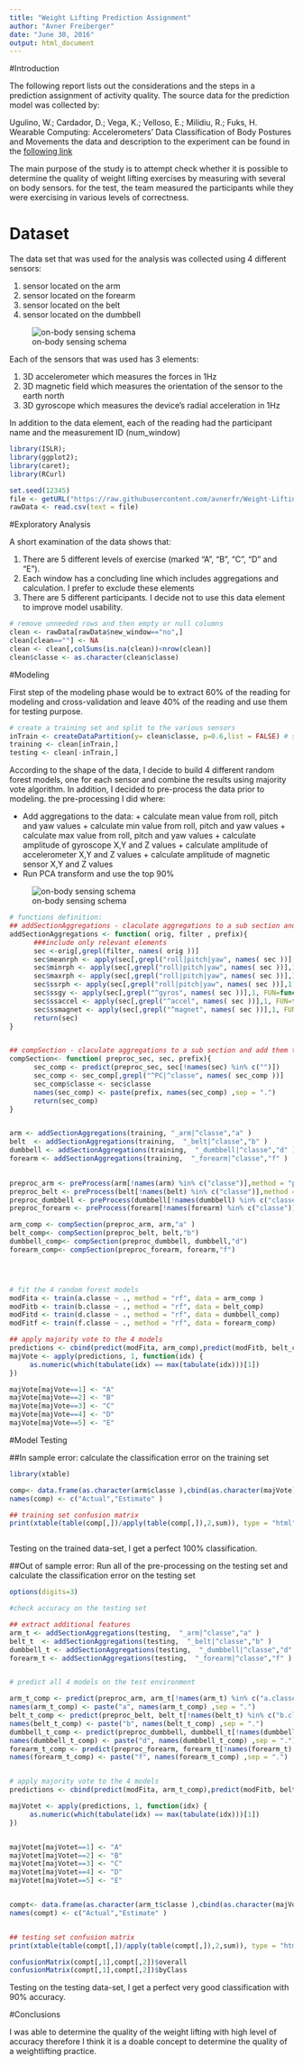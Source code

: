 ```yaml
---
title: "Weight Lifting Prediction Assignment"
author: "Avner Freiberger"
date: "June 30, 2016"
output: html_document
---
```




#Introduction

The following report lists out the considerations and the steps in a prediction assignment of activity quality.
The source data for the prediction model was collected by:

Ugulino, W.; Cardador, D.; Vega, K.; Velloso, E.; Milidiu, R.; Fuks, H. Wearable Computing: Accelerometers' Data Classification of Body Postures and Movements
the data and description to the experiment can be found in the [following link](http://groupware.les.inf.puc-rio.br/har)

The main purpose of the study is to attempt check whether it is possible to determine the quality of weight lifting exercises by measuring with several on body sensors. for the test, the team measured the participants while they were exercising in various levels of correctness.

# Dataset
The data set that was used for the analysis was collected using 4 different sensors:

1. sensor located on the arm
2. sensor located on the forearm
3. sensor located on the belt
4. sensor located on the dumbbell

![on-body sensing schema](https://raw.githubusercontent.com/avnerfr/Weight-Lifting-Prediction-Assignment/master/on-body-sensing-schema.png)

Each of the sensors that was used has 3 elements:

1. 3D accelerometer which measures the forces in 1Hz
2. 3D magnetic field which measures the orientation of the sensor to the earth north
3. 3D gyroscope which measures the device's radial acceleration in 1Hz

In addition to the data element, each of the reading had the participant name and the measurement ID (num_window)

```r

library(ISLR); 
library(ggplot2);
library(caret);
library(RCurl)

set.seed(12345)
file <- getURL("https://raw.githubusercontent.com/avnerfr/Weight-Lifting-Prediction-Assignment/master/pml-training.csv")
rawData <- read.csv(text = file)

```


#Exploratory Analysis

A short examination of the data shows that:

1. There are 5 different levels of exercise (marked "A", "B", "C", "D" and "E"). 
2. Each window has a concluding line which includes aggregations and calculation. I prefer to exclude these elements
3. There are 5 different participants. I decide not to use this data element to improve model usability.


```r


# remove unneeded rows and then empty or null columns
clean <- rawData[rawData$new_window=="no",]
clean[clean==""] <- NA
clean <- clean[,colSums(is.na(clean))<nrow(clean)]
clean$classe <- as.character(clean$classe)

```

#Modeling

First step of the modeling phase would be to extract 60% of the reading for modeling and cross-validation and leave 40% of the reading and use them for testing purpose.

```r

# create a training set and split to the various sensors
inTrain <- createDataPartition(y= clean$classe, p=0.6,list = FALSE) # split based on classe, 60% for training and 40% for testing
training <- clean[inTrain,]
testing <- clean[-inTrain,]

```


According to the shape of the data, I decide to build 4 different random forest models, one for each sensor and combine the results using majority vote algorithm.
In addition, I decided to pre-process the data prior to modeling. the pre-processing I did where:

* Add aggregations to the data:
      + calculate mean value from roll, pitch and yaw values
      + calculate min value from roll, pitch and yaw values
      + calculate max value from roll, pitch and yaw values
      + calculate amplitude of gyroscope X,Y and Z values
      + calculate amplitude of accelerometer X,Y and Z values
      + calculate amplitude of magnetic sensor X,Y and Z values
* Run PCA transform and use the top 90%
 

![on-body sensing schema](https://raw.githubusercontent.com/avnerfr/Weight-Lifting-Prediction-Assignment/master/diagram.png)


```r
# functions definition:
## addSectionAggregations - claculate aggregations to a sub section and add them to the set
addSectionAggregations <- function( orig, filter , prefix){
      ###include only relevant elements
      sec <-orig[,grepl(filter, names( orig ))]
      sec$meanrph <- apply(sec[,grepl("roll|pitch|yaw", names( sec ))],1, FUN=mean)
      sec$minrph <- apply(sec[,grepl("roll|pitch|yaw", names( sec ))],1, FUN=min)
      sec$maxrph <- apply(sec[,grepl("roll|pitch|yaw", names( sec ))],1, FUN=max)
      sec$ssrph <- apply(sec[,grepl("roll|pitch|yaw", names( sec ))],1, FUN=function(x) sqrt(sum(x^2)) )
      sec$ssgy <- apply(sec[,grepl("^gyros", names( sec ))],1, FUN=function(x) sqrt(sum(x^2)) )
      sec$ssaccel <- apply(sec[,grepl("^accel", names( sec ))],1, FUN=function(x) sqrt(sum(x^2)) )
      sec$ssmagnet <- apply(sec[,grepl("^magnet", names( sec ))],1, FUN=function(x) sqrt(sum(x^2)) )
      return(sec)
}


## compSection - claculate aggregations to a sub section and add them to the set
compSection<- function( preproc_sec, sec, prefix){
      sec_comp <- predict(preproc_sec, sec[!names(sec) %in% c("")])
      sec_comp <- sec_comp[,grepl("^PC|^classe", names( sec_comp ))]
      sec_comp$classe <- sec$classe
      names(sec_comp) <- paste(prefix, names(sec_comp) ,sep = ".")
      return(sec_comp)
}


arm <- addSectionAggregations(training, "_arm|^classe","a" )
belt  <- addSectionAggregations(training,  "_belt|^classe","b" )
dumbbell <- addSectionAggregations(training,  "_dumbbell|^classe","d" )
forearm <- addSectionAggregations(training,  "_forearm|^classe","f" )

      
preproc_arm <- preProcess(arm[!names(arm) %in% c("classe")],method = "pca",thresh = 0.9)
preproc_belt <- preProcess(belt[!names(belt) %in% c("classe")],method = "pca",thresh = 0.9)
preproc_dumbbell <- preProcess(dumbbell[!names(dumbbell) %in% c("classe")],method = "pca",thresh = 0.9)
preproc_forearm <- preProcess(forearm[!names(forearm) %in% c("classe")],method = "pca",thresh = 0.9)

arm_comp <- compSection(preproc_arm, arm,"a" )
belt_comp<- compSection(preproc_belt, belt,"b")
dumbbell_comp<- compSection(preproc_dumbbell, dumbbell,"d")
forearm_comp<- compSection(preproc_forearm, forearm,"f")




# fit the 4 random forest models      
modFita <- train(a.classe ~ ., method = "rf", data = arm_comp )
modFitb <- train(b.classe ~ ., method = "rf", data = belt_comp)
modFitd <- train(d.classe ~ ., method = "rf", data = dumbbell_comp)
modFitf <- train(f.classe ~ ., method = "rf", data = forearm_comp)

## apply majority vote to the 4 models
predictions <- cbind(predict(modFita, arm_comp),predict(modFitb, belt_comp),predict(modFitd, dumbbell_comp),predict(modFitf, forearm_comp))
majVote <- apply(predictions, 1, function(idx) {
     as.numeric(which(tabulate(idx) == max(tabulate(idx)))[1])
})

majVote[majVote==1] <- "A"
majVote[majVote==2] <- "B"
majVote[majVote==3] <- "C"
majVote[majVote==4] <- "D"
majVote[majVote==5] <- "E"

```

#Model Testing

##In sample error: 
calculate the classification error on the training set

```r
library(xtable)

comp<- data.frame(as.character(arm$classe ),cbind(as.character(majVote)))
names(comp) <- c("Actual","Estimate" )

## training set confusion matrix
print(xtable(table(comp[,])/apply(table(comp[,]),2,sum)), type = "html")



```

Testing on the trained data-set, I get a perfect 100% classification.



##Out of sample error: 
Run all of the pre-processing on the testing set and calculate the classification error on the testing set

```r


options(digits=3)

#check accuracy on the testing set

## extract additional features
arm_t <- addSectionAggregations(testing,  "_arm|^classe","a" )
belt_t  <- addSectionAggregations(testing,  "_belt|^classe","b" )
dumbbell_t <- addSectionAggregations(testing,  "_dumbbell|^classe","d" )
forearm_t <- addSectionAggregations(testing,  "_forearm|^classe","f" )


# predict all 4 models on the test environment

arm_t_comp <- predict(preproc_arm, arm_t[!names(arm_t) %in% c("a.classe")]) 
names(arm_t_comp) <- paste("a", names(arm_t_comp) ,sep = ".")
belt_t_comp <- predict(preproc_belt, belt_t[!names(belt_t) %in% c("b.classe")]) 
names(belt_t_comp) <- paste("b", names(belt_t_comp) ,sep = ".")
dumbbell_t_comp <- predict(preproc_dumbbell, dumbbell_t[!names(dumbbell_t) %in% c("d.classe")]) 
names(dumbbell_t_comp) <- paste("d", names(dumbbell_t_comp) ,sep = ".")
forearm_t_comp <- predict(preproc_forearm, forearm_t[!names(forearm_t) %in% c("f.classe")]) 
names(forearm_t_comp) <- paste("f", names(forearm_t_comp) ,sep = ".")


# apply majority vote to the 4 models
predictions <- cbind(predict(modFita, arm_t_comp),predict(modFitb, belt_t_comp),predict(modFitd, dumbbell_t_comp),predict(modFitf, forearm_t_comp))

majVotet <- apply(predictions, 1, function(idx) {
     as.numeric(which(tabulate(idx) == max(tabulate(idx)))[1])
})


majVotet[majVotet==1] <- "A"
majVotet[majVotet==2] <- "B"
majVotet[majVotet==3] <- "C"
majVotet[majVotet==4] <- "D"
majVotet[majVotet==5] <- "E"


compt<- data.frame(as.character(arm_t$classe ),cbind(as.character(majVotet)))
names(compt) <- c("Actual","Estimate" )


## testing set confusion matrix
print(xtable(table(compt[,])/apply(table(compt[,]),2,sum)), type = "html")

confusionMatrix(compt[,1],compt[,2])$overall
confusionMatrix(compt[,1],compt[,2])$byClass

```
Testing on the testing data-set, I get a perfect very good classification with 90% accuracy.

#Conclusions

I was able to determine the quality of the weight lifting with high level of accuracy therefore I think it is a doable concept to determine the quality of a weightlifting practice. 